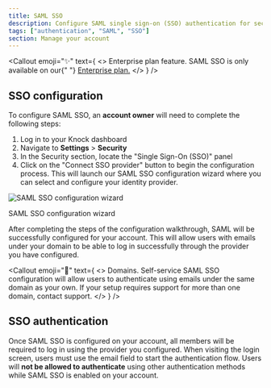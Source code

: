 ```yaml
---
title: SAML SSO
description: Configure SAML single sign-on (SSO) authentication for secure access to your Knock dashboard and resources.
tags: ["authentication", "SAML", "SSO"]
section: Manage your account
---
```


<Callout
  emoji="✨"
  text={
    <>
      <span className="font-bold">Enterprise plan feature.</span> SAML SSO is
      only available on our{" "}
      <a href="https://knock.app/pricing">Enterprise plan.</a>
    </>
  }
/>

## SSO configuration

To configure SAML SSO, an **account owner** will need to complete the following steps:

1. Log in to your Knock dashboard
2. Navigate to **Settings** > **Security**
3. In the Security section, locate the "Single Sign-On (SSO)" panel
4. Click on the "Connect SSO provider" button to begin the configuration process. This will launch our SAML SSO configuration wizard where you can select and configure your identity provider.

![SAML SSO configuration wizard](/images/manage-your-account/saml-sso-configuration-wizard.png)

<figcaption>SAML SSO configuration wizard</figcaption>

After completing the steps of the configuration walkthrough, SAML will be successfully configured for your account.
This will allow users with emails under your domain to be able to log in successfully through the provider you
have configured.

<Callout
  emoji="🌠"
  text={
    <>
      <span className="font-bold">Domains.</span> Self-service SAML SSO
      configuration will allow users to authenticate using emails under the same
      domain as your own. If your setup requires support for more than one
      domain, contact support.
    </>
  }
/>

## SSO authentication

Once SAML SSO is configured on your account, all members will be required to log in using the provider you
configured. When visiting the login screen, users must use the email field to start the authentication flow.
Users will **not be allowed to authenticate** using other authentication methods while SAML SSO is enabled on your account.
